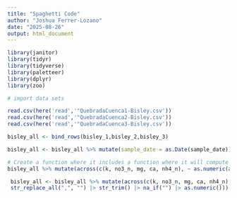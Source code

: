 ```yaml
---
title: "Spaghetti Code"
author: "Joshua Ferrer-Lozano"
date: "2025-08-26"
output: html_document
---
```

```r

library(janitor)
library(tidyr)
library(tidyverse)
library(paletteer)
library(dplyr)
library(zoo)
```

```r
# import data sets 

read.csv(here('read','"QuebradaCuenca1-Bisley.csv'))
read.csv(here('read','"QuebradaCuenca2-Bisley.csv'))
read.csv(here('read','"QuebradaCuenca3-Bisley.csv'))

bisley_all <- bind_rows(bisley_1,bisley_2,bisley_3)

```

```r
bisley_all <- bisley_all %>% mutate(sample_date = as.Date(sample_date)) %>% arrange(sample_id, sample_date)
```

```r
# Create a function where it includes a function where it will compute rolling means based on the column name or nutrient name
bisley_all %>% mutate(across(c(k, no3_n, mg, ca, nh4_n), ~ as.numeric(as.character(.))))

```
```r
 bisley_all <- bisley_all %>% mutate(across(c(k, no3_n, mg, ca, nh4_n), ~ .x |>as.character() |>
 str_replace_all(",", "") |> str_trim() |> na_if("") |> as.numeric()))
```




